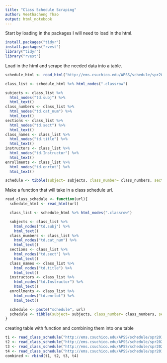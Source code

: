 ```yaml
---
title: "Class Schedule Scraping"
author: Veethacheng Thao
output: html_notebook
---
```


Start by loading in the packages I will need to load in the html.
```r
install.packages("tidyr")
install.packages("rvest")
library("tidyr")
library("rvest")
```

Load in the html and scrape the needed data into a table.
```r
schedule_html <- read_html("http://ems.csuchico.edu/APSS/schedule/spr2020/CSCI.shtml")

class_list <- schedule_html %>% html_nodes(".classrow")

subjects <- class_list %>%
  html_nodes("td.subj") %>%
  html_text()
class_numbers <- class_list %>%
  html_nodes("td.cat_num") %>%
  html_text()
sections <- class_list %>%
  html_nodes("td.sect") %>%
  html_text()
class_names <- class_list %>%
  html_nodes("td.title") %>%
  html_text()
instructors <- class_list %>%
  html_nodes("td.Instructor") %>%
  html_text()
enrollments <- class_list %>%
  html_nodes("td.enrtot") %>%
  html_text()

schedule <- tibble(subject= subjects, class_number= class_numbers, section= sections, classname= class_names, instructor= instructors, enrollment= enrollments)
```

Make a function that will take in a class schedule url.
```r
read_class_schedule <- function(url){
  schedule_html <- read_html(url)

  class_list <- schedule_html %>% html_nodes(".classrow")

  subjects <- class_list %>%
    html_nodes("td.subj") %>%
    html_text()
  class_numbers <- class_list %>%
    html_nodes("td.cat_num") %>%
    html_text()
  sections <- class_list %>%
    html_nodes("td.sect") %>%
    html_text()
  class_names <- class_list %>%
    html_nodes("td.title") %>%
    html_text()
  instructors <- class_list %>%
    html_nodes("td.Instructor") %>%
    html_text()
  enrollments <- class_list %>%
    html_nodes("td.enrtot") %>%
    html_text()

  schedule <- paste("schedule", url)
  schedule <- tibble(subject= subjects, class_number= class_numbers, section= sections, classname= class_names, instructor= instructors, enrollment= enrollments)
}
```

creating table with function and combining them into one table
```r
t1 <- read_class_schedule("http://ems.csuchico.edu/APSS/schedule/spr2019/CSCI.shtml")
t2 <- read_class_schedule("http://ems.csuchico.edu/APSS/schedule/spr2020/CSCI.shtml")
t3 <- read_class_schedule("http://ems.csuchico.edu/APSS/schedule/spr2020/MATH.shtml")
t4 <- read_class_schedule("http://ems.csuchico.edu/APSS/schedule/spr2019/MATH.shtml")
combined <- rbind(t1, t2, t3, t4)
```